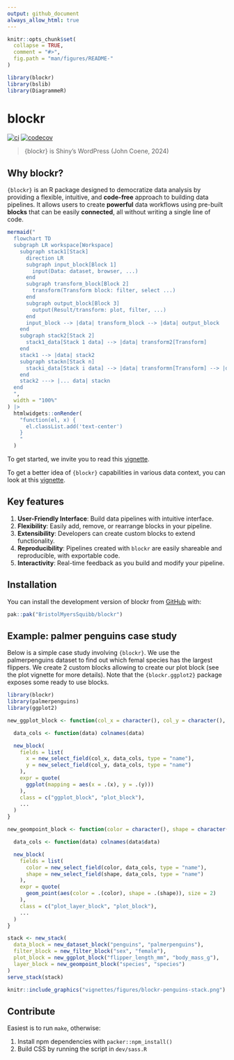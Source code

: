 ```yaml
---
output: github_document
always_allow_html: true
---
```


<!-- README.md is generated from README.Rmd. Please edit that file -->

```r
knitr::opts_chunk$set(
  collapse = TRUE,
  comment = "#>",
  fig.path = "man/figures/README-"
)

library(blockr)
library(bslib)
library(DiagrammeR)
```

# blockr

<!-- badges: start -->
[![ci](https://github.com/blockr-org/blockr/actions/workflows/ci.yml/badge.svg)](https://github.com/blockr-org/blockr/actions/workflows/ci.yml)
[![codecov](https://codecov.io/github/blockr-org/blockr/graph/badge.svg?token=9AO88LK8FJ)](https://codecov.io/github/blockr-org/blockr)
<!-- badges: end -->

> {blockr} is Shiny's WordPress (John Coene, 2024)

## Why blockr?

`{blockr}` is an R package designed to democratize data analysis by providing a flexible, intuitive, and __code-free__ approach to building data pipelines. It allows users to create __powerful__ data workflows using pre-built __blocks__ that can be easily __connected__, all without writing a single line of code.

```r
mermaid("
  flowchart TD
  subgraph LR workspace[Workspace]
    subgraph stack1[Stack]
      direction LR
      subgraph input_block[Block 1]
        input(Data: dataset, browser, ...)
      end
      subgraph transform_block[Block 2]
        transform(Transform block: filter, select ...)
      end
      subgraph output_block[Block 3]
        output(Result/transform: plot, filter, ...)
      end
      input_block --> |data| transform_block --> |data| output_block
    end
    subgraph stack2[Stack 2]
      stack1_data[Stack 1 data] --> |data| transform2[Transform]
    end
    stack1 --> |data| stack2
    subgraph stackn[Stack n]
      stacki_data[Stack i data] --> |data| transformn[Transform] --> |data| Visualize
    end
    stack2 ---> |... data| stackn
  end
  ",
  width = "100%"
) |>
  htmlwidgets::onRender(
    "function(el, x) {
      el.classList.add('text-center')
    }
    "
  )
```

To get started, we invite you to read this [vignette](https://blockr-org.github.io/blockr/articles/blockr.html).

To get a better idea of `{blockr}` capabilities in various data context, you can look at this [vignette](https://blockr-org.github.io/blockr/articles/blockr_examples.html).

## Key features

1. **User-Friendly Interface**: Build data pipelines with intuitive interface.
2. **Flexibility**: Easily add, remove, or rearrange blocks in your pipeline.
3. **Extensibility**: Developers can create custom blocks to extend functionality.
4. **Reproducibility**: Pipelines created with `blockr` are easily shareable and reproducible, with exportable code.
5. **Interactivity**: Real-time feedback as you build and modify your pipeline.

## Installation

You can install the development version of blockr from [GitHub](https://github.com/) with:

```r
pak::pak("BristolMyersSquibb/blockr")
```

## Example: palmer penguins case study

Below is a simple case study involving `{blockr}`. We use the palmerpenguins dataset to find out which
femal species has the largest flippers. We create 2 custom blocks allowing to create our plot block (see the plot vignette for more details). Note that the `{blockr.ggplot2}` package exposes some ready to use blocks.

```r
library(blockr)
library(palmerpenguins)
library(ggplot2)

new_ggplot_block <- function(col_x = character(), col_y = character(), ...) {

  data_cols <- function(data) colnames(data)

  new_block(
    fields = list(
      x = new_select_field(col_x, data_cols, type = "name"),
      y = new_select_field(col_y, data_cols, type = "name")
    ),
    expr = quote(
      ggplot(mapping = aes(x = .(x), y = .(y)))
    ),
    class = c("ggplot_block", "plot_block"),
    ...
  )
}

new_geompoint_block <- function(color = character(), shape = character(), ...) {

  data_cols <- function(data) colnames(data$data)

  new_block(
    fields = list(
      color = new_select_field(color, data_cols, type = "name"),
      shape = new_select_field(shape, data_cols, type = "name")
    ),
    expr = quote(
      geom_point(aes(color = .(color), shape = .(shape)), size = 2)
    ),
    class = c("plot_layer_block", "plot_block"),
    ...
  )
}

stack <- new_stack(
  data_block = new_dataset_block("penguins", "palmerpenguins"),
  filter_block = new_filter_block("sex", "female"),
  plot_block = new_ggplot_block("flipper_length_mm", "body_mass_g"),
  layer_block = new_geompoint_block("species", "species")
)
serve_stack(stack)
```

```r
knitr::include_graphics("vignettes/figures/blockr-penguins-stack.png")
```

## Contribute

Easiest is to run `make`, otherwise:

1. Install npm dependencies with `packer::npm_install()`
2. Build CSS by running the script in `dev/sass.R`

